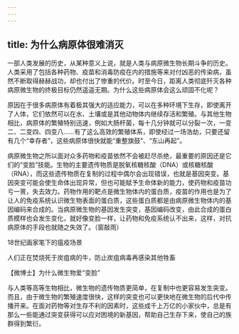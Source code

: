 ```yaml
---
---
---
```

title: 为什么病原体很难消灭
---




一部人类发展的历史，从某种意义上说，就是人类与病原微生物长期斗争的历史。人类采用了包括各种药物、疫苗和消毒防疫在内的措施等来对付凶恶的传染病，虽然不断取得赫赫战功，却也付出了惨重的代价。时至今日，距离人类彻底歼灭各种病原微生物的终极目标仍然遥遥无期。为什么这些病原体会这么顽固不化呢？

原因在于很多病原体有着极其强大的适应能力，可以在多种环境下生存，即使离开了人体，它们依然可以在水、土壤或是其他动物体内继续存活和繁殖。与其他生物相比，病原体的繁殖特别迅速，例如大肠杆菌，每十几分钟就可以分裂一次，一变二、二变四、四变八……有了这么高效的繁殖体系，即使经过一场浩劫，只要还留有几个“幸存者”，这些病原体很快就能“重整旗鼓”、“东山再起”。

病原微生物之所以面对众多药物和疫苗依然不会被赶尽杀绝，最重要的原因还是它们的“变脸”技能。生物的主要遗传物质是脱氧核糖核酸（DNA）或核糖核酸（RNA），而这些遗传物质在复制的过程中偶尔会出现错误，也就是基因突变。基因突变可能会使生命体出现异常，但也可能赋予生命体新的能力，使药物和疫苗功亏一篑，失去效力。药物作用的靶点是微生物体内的蛋白质，疫苗的作用也是为了让人的免疫系统认识微生物表面的蛋白质，这些蛋白质都是由病原微生物体内的基因编码来合成的。当病原微生物的基因发生突变，基因编码改变，由此合成的蛋白质模样也会发生变化，就好像变脸一样，让药物和免疫系统认不出来，这样，对抗病原体的手段也就随之失效了。（窗敲雨）

18世纪画家笔下的瘟疫场景



人们正在焚烧死于炭疽病的牛，防止炭疽病毒再感染其他牲畜





【微博士】为什么微生物爱“变脸”

与人类等高等生物相比，微生物的遗传物质更简单，在复制中也更容易发生突变。而且，由于微生物的繁殖速度很快，这样的突变也可以更快地在微生物的后代中传播开来。在面对药物等对生存不利的因素时，这些成千上万亿的小家伙中，总是有那么一些能通过突变获得可以应对困境的新基因，帮助自己生存下来，使自己的族群得到繁衍。